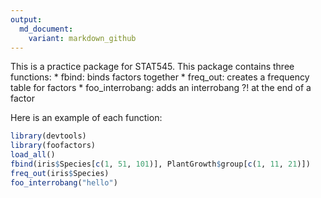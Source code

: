 ```yaml
---
output:
  md_document:
    variant: markdown_github
---
```


This is a practice package for STAT545. This package contains three functions: 
* fbind: binds factors together
* freq_out: creates a frequency table for factors
* foo_interrobang: adds an interrobang ?! at the end of a factor

Here is an example of each function:

```r
library(devtools)
library(foofactors)
load_all()
fbind(iris$Species[c(1, 51, 101)], PlantGrowth$group[c(1, 11, 21)])
freq_out(iris$Species)
foo_interrobang("hello")
```
